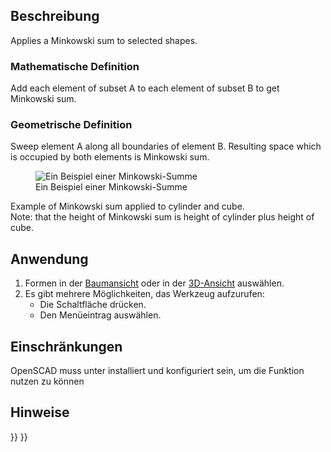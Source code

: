 <languages/>

{{Docnav
|[[OpenSCAD_Hull/de|Hülle]]
|
|[[OpenSCAD_Workbench/de|OpenSCAD]]
|IconL=OpenSCAD_Hull.svg
|IconR=
|IconC=Workbench_OpenSCAD.svg
}}

{{GuiCommand/de
|Name=OpenSCAD Minkowski
|Name/de=OpenSCAD Minkowski
|MenuLocation=OpenSCAD → Minkowski sum
‎||Workbenches=[[OpenSCAD_Workbench/de|OpenSCAD]]
}}

<span id="Description"></span>
==Beschreibung==

<div lang="en" dir="ltr" class="mw-content-ltr">
Applies a Minkowski sum to selected shapes.
</div>

<span id="Mathematical_Definition"></span>
===Mathematische Definition===

<div lang="en" dir="ltr" class="mw-content-ltr">
Add each element of subset A to each element of subset B to get Minkowski sum.
</div>

<span id="Geometrical_Definition"></span>
===Geometrische Definition===

<div lang="en" dir="ltr" class="mw-content-ltr">
Sweep element A along all boundaries of element B. Resulting space which is occupied by both elements is Minkowski sum.
</div>

[[Image:Minkowski_example.jpg|Ein Beispiel einer Minkowski-Summe]]

<div lang="en" dir="ltr" class="mw-content-ltr">
Example of Minkowski sum applied to cylinder and cube.<br>
Note: that the height of Minkowski sum is height of cylinder plus height of cube.
</div>

<span id="Usage"></span>
==Anwendung==

# Formen in der [[Tree_view/de|Baumansicht]] oder in der [[3D_view/de|3D-Ansicht]] auswählen.
# Es gibt mehrere Möglichkeiten, das Werkzeug aufzurufen:
#* Die Schaltfläche {{Button|[[Image:OpenSCAD_Minkowski.svg|16px]] [[OpenSCAD_Minkowski/de|Minkowski Summe]]}} drücken.
#* Den Menüeintrag {{MenuCommand|OpenSCAD → [[Image:OpenSCAD_Minkowski.svg|16px]] Minkowski Summe}} auswählen.

<span id="Limitations"></span>
==Einschränkungen==

OpenSCAD muss unter {{MenuCommand|Bearbeiten → Einstellungen}} installiert und konfiguriert sein, um die Funktion nutzen zu können

<span id="Notes"></span>
==Hinweise==


{{Docnav
|[[OpenSCAD_Hull/de|Hülle]]
|
|[[OpenSCAD_Workbench/de|OpenSCAD]]
|IconL=OpenSCAD_Hull.svg
|IconR=
|IconC=Workbench_OpenSCAD.svg
}}

{{OpenSCAD_Tools_navi{{#translation:}}}}
{{Userdocnavi{{#translation:}}}}